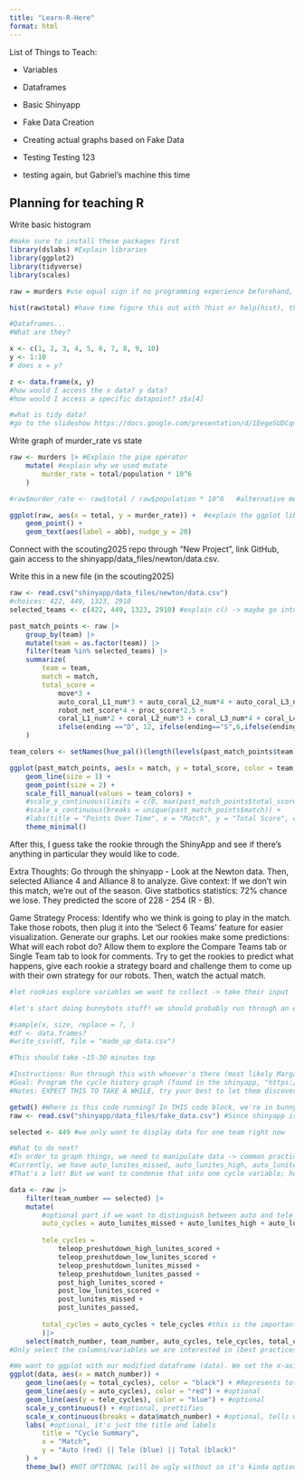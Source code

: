 ```yaml
---
title: "Learn-R-Here"
format: html
---
```


List of Things to Teach:

-   Variables

-   Dataframes

-   Basic Shinyapp

-   Fake Data Creation

-   Creating actual graphs based on Fake Data

-   Testing Testing 123

-   testing again, but Gabriel's machine this time

## Planning for teaching R

Write basic histogram

```r
#make sure to install these packages first 
library(dslabs) #Explain libraries
library(ggplot2) 
library(tidyverse)
library(scales)

raw = murders #use equal sign if no programming experience beforehand, use <- if they have experience

hist(raw$total) #have time figure this out with ?hist or help(hist), then reading the documentation
```

```r
#Dataframes...
#What are they?

x <- c(1, 2, 3, 4, 5, 6, 7, 8, 9, 10)
y <- 1:10
# does x = y?

z <- data.frame(x, y)
#how would I access the x data? y data?
#how would I access a specific datapoint? z$x[4]

#what is tidy data?
#go to the slideshow https://docs.google.com/presentation/d/1EegeSUDCqnyg5rroPHMdVEJu8JtvQhFOtKkQcoXN7e8/edit?usp=sharing


```

Write graph of murder_rate vs state

```r
raw <- murders |> #Explain the pipe operator
    mutate( #explain why we used mutate
        murder_rate = total/population * 10^6
    )

#raw$murder_rate <- raw$total / raw$population * 10^6   #alternative method, but gets annoying after more than one change

ggplot(raw, aes(x = total, y = murder_rate)) +  #explain the ggplot library/function, explain the aesthetics
    geom_point() + 
    geom_text(aes(label = abb), nudge_y = 20)
```

Connect with the scouting2025 repo through "New Project", link GitHub, gain access to the shinyapp/data_files/newton/data.csv.

Write this in a new file (in the scouting2025)

```r
raw <- read.csv("shinyapp/data_files/newton/data.csv")
#choices: 422, 449, 1323, 2910
selected_teams <- c(422, 449, 1323, 2910) #explain c() -> maybe go into a tangent about R programming being mainly about vectors/lists, dataframes/tidies, etc.

past_match_points <- raw |>
    group_by(team) |>
    mutate(team = as.factor(team)) |>
    filter(team %in% selected_teams) |>
    summarize(
        team = team,
        match = match,
        total_score = 
            move*3 +
            auto_coral_L1_num*3 + auto_coral_L2_num*4 + auto_coral_L3_num*6 + auto_coral_L4_num*7 +
            robot_net_score*4 + proc_score*2.5 +
            coral_L1_num*2 + coral_L2_num*3 + coral_L3_num*4 + coral_L4_num*5 +
            ifelse(ending =="D", 12, ifelse(ending=="S",6,ifelse(ending=="P", 2, 0))),
    )

team_colors <- setNames(hue_pal()(length(levels(past_match_points$team))), levels(past_match_points$team))

ggplot(past_match_points, aes(x = match, y = total_score, color = team, group = team)) + 
    geom_line(size = 1) +
    geom_point(size = 2) + 
    scale_fill_manual(values = team_colors) +
    #scale_y_continuous(limits = c(0, max(past_match_points$total_score, na.rm = TRUE))) +
    #scale_x_continuous(breaks = unique(past_match_points$match)) +
    #labs(title = "Points Over Time", x = "Match", y = "Total Score", color = "Team") +
    theme_minimal()
```

After this, I guess take the rookie through the ShinyApp and see if there's anything in particular they would like to code.

Extra Thoughts: Go through the shinyapp - Look at the Newton data. Then, selected Alliance 4 and Alliance 8 to analyze. Give context: If we don't win this match, we're out of the season. Give statbotics statistics: 72% chance we lose. They predicted the score of 228 - 254 (R - B).

Game Strategy Process: Identify who we think is going to play in the match. Take those robots, then plug it into the 'Select 6 Teams' feature for easier visualization. Generate our graphs. Let our rookies make some predictions: What will each robot do? Allow them to explore the Compare Teams tab or Single Team tab to look for comments. Try to get the rookies to predict what happens, give each rookie a strategy board and challenge them to come up with their own strategy for our robots. Then, watch the actual match.

```r
#let rookies explore variables we want to collect -> take their input

#let's start doing bunnybots stuff! we should probably run through an exercise involving them generating fake data! reference the generating_data.qmd

#sample(x, size, replace = ?, )
#df <- data.frames?
#write_csv(df, file = "made_up_data.csv")

#This should take ~15-30 minutes top


```

```r
#Instructions: Run through this with whoever's there (most likely Margaret), maybe grab a whiteboard and marker to explain directories and how to move through them.
#Goal: Program the cycle history graph (found in the shinyapp, "https://mitchell-ghosty33.shinyapps.io/2025_Reefscape_Shinyapp/", Single Team -> Cycle History)
#Notes: EXPECT THIS TO TAKE A WHILE, try your best to let them discover the process. For example, remind them of maybe using the pipe operator, mutate function, filter function, and select function. Feel free to not incorporate all code on the first run-through -> Go back to refine it after you get the inital line.

getwd() #Where is this code running? In THIS code block, we're in bunnybots_scouting_2025. 
raw <- read.csv("shinyapp/data_files/fake_data.csv") #Since shinyapp is on this level, we can enter shinyapp, then enter data_files, then enter fake_data.csv

selected <- 449 #we only want to display data for one team right now

#What to do next? 
#In order to graph things, we need to manipulate data -> common practice (for us) is to place this into a new dataframe with only the variables we need. In this case, we want total cycles per match. But how do we do this?
#Currently, we have auto_lunites_missed, auto_lunites_high, auto_lunites_low, teleop_preshutdown_high_lunites_scored, teleop_preshutdown_low_lunites_scored, teleop_preshutdown_lunites_missed, teleop_preshutdown_lunites_passed, post_high_lunites_scored, post_low_lunites_scored, post_lunites_missed, post_lunites_passed
#That's a lot! But we want to condense that into one cycle variable; how do we do that?

data <- raw |>
    filter(team_number == selected) |>
    mutate(
        #optional part if we want to distinguish between auto and tele
        auto_cycles = auto_lunites_missed + auto_lunites_high + auto_lunites_low,
        
        tele_cycles = 
            teleop_preshutdown_high_lunites_scored +
            teleop_preshutdown_low_lunites_scored + 
            teleop_preshutdown_lunites_missed + 
            teleop_preshutdown_lunites_passed +
            post_high_lunites_scored + 
            post_low_lunites_scored + 
            post_lunites_missed + 
            post_lunites_passed,
        
        total_cycles = auto_cycles + tele_cycles #this is the important part <- graph 1st
        )|>
    select(match_number, team_number, auto_cycles, tele_cycles, total_cycles) 
#Only select the columns/variables we are interested in (best practices)

#We want to ggplot with our modified dataframe (data). We set the x-axis to be equal to the matches, since we're graphing by match
ggplot(data, aes(x = match_number)) + 
    geom_line(aes(y = total_cycles), color = "black") + #Represents total_cycles per match
    geom_line(aes(y = auto_cycles), color = "red") + #optional
    geom_line(aes(y = tele_cycles), color = "blue") + #optional
    scale_y_continuous() + #optional, prettifies
    scale_x_continuous(breaks = data$match_number) + #optional, tells us specific matches 
    labs( #optional, it's just the title and labels
        title = "Cycle Summary",
        x = "Match",
        y = "Auto (red) || Tele (blue) || Total (black)"
    ) +
    theme_bw() #NOT OPTIONAL (will be ugly without so it's kinda optional :])
    
    
```

\
